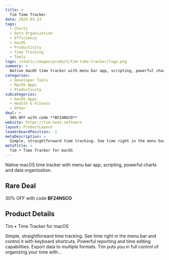 ```yaml
---
title: >
  Tim Time Tracker
date: 2025-03-23
tags:
  - Charts
  - Data Organization
  - Efficiency
  - macOS
  - Productivity
  - Time Tracking
  - Tools
logo: /static/images/product/tim-time-tracker/logo.png
summary: >
  Native macOS time tracker with menu bar app, scripting, powerful charts and data organization.
categories:
  - Developer Tools
  - MacOS Apps
  - Productivity
subcategories:
  - macOS Apps
  - Health & Fitness
  - Other
deal: >
  30% OFF with code **BF24NSCO**
website: https://tim.neat.software
layout: ProductLayout
leaderboardPosition: -1
metaDescription: >
  Simple, straightforward time tracking. See time right in the menu bar and control it with keyboard shortcuts. Powerful reporting and time editing capabilities. Export data to multiple formats. Tim puts you in full control of organizing your time with…
metaTitle: >
  Tim • Time Tracker for macOS
---
```

Native macOS time tracker with menu bar app, scripting, powerful charts and data organization.

## Rare Deal

30% OFF with code **BF24NSCO**

## Product Details

Tim • Time Tracker for macOS

Simple, straightforward time tracking. See time right in the menu bar and control it with keyboard shortcuts. Powerful reporting and time editing capabilities. Export data to multiple formats. Tim puts you in full control of organizing your time with…
